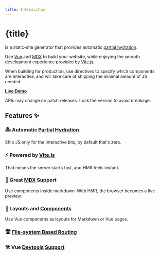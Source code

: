 ```yaml
---
title: Introduction
---
```

[îles]: https://github.com/ElMassimo/iles
[Partial Hydration]: https://jasonformat.com/islands-architecture/
[Vite.js]: https://vitejs.dev/
[Vue]: https://v3.vuejs.org/
[MDX]: https://mdxjs.com/
[xdm]: https://github.com/wooorm/xdm
[Astro]: https://docs.astro.build/core-concepts/component-hydration
[Vitepress]: https://vitepress.vuejs.org/
[vite-ssg]: https://github.com/antfu/vite-ssg
[vite-plugin-pages]: https://github.com/hannoeru/vite-plugin-pages
[unplugin-vue-components]: https://github.com/antfu/unplugin-vue-components
[Live Demo]: https://vue-iles.netlify.app/
[devtools1]: https://user-images.githubusercontent.com/1158253/133314267-f0ba784c-ff64-4ee8-b2bf-97ecffc2facd.jpg
[devtools2]: https://user-images.githubusercontent.com/1158253/133314279-1edc22d1-3ffb-414e-b994-212cb316593b.jpg

# {title}

<Iles/> is a static-site generator that provides automatic [partial hydration].

Use [Vue] and [MDX] to build your website, while enjoying the smooth development
experience provided by [Vite.js].

When building for production, use directives to specify which components are
interactive, and <Iles/> will take care of shipping the minimal amount of JS needed.

__[Live Demo]__

<Tip title="Project Status: Alpha" warn>
APIs may change on patch releases. Lock the version to avoid breakage.
</Tip>

## Features ✨

### 🏝 Automatic [Partial Hydration]
  
  Ship JS only for the interactive bits, by default that's zero.

### ⚡️ Powered by [Vite.js]

  That means the server starts fast, and HMR feels instant.

### 📖 Great [MDX] Support
  
  Use components inside markdown. With HMR, the browser becomes a live preview.

### 🧱 Layouts and [Components][unplugin-vue-components]
  
  Use Vue components as layouts for Markdown or Vue pages.

### 🛣 [File-system Based Routing][vite-plugin-pages]

### 🛠 Vue [Devtools][devtools1] [Support][devtools2]
